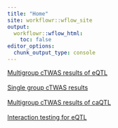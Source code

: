 ```yaml
---
title: "Home"
site: workflowr::wflow_site
output:
  workflowr::wflow_html:
    toc: false
editor_options:
  chunk_output_type: console
---
```


[Multigroup cTWAS results of eQTL](cTWAS.html)
\
\
[Single group cTWAS results](single_cTWAS.html)
\
\
[Multigroup cTWAS results of caQTL](caQTL_cTWAS.html)
\
\
[Interaction testing for eQTL](eQTL_interaction.html)
